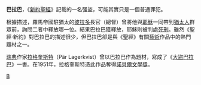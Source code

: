 '''巴拉巴'''，《[[新約聖經|新約聖經]]》記載的一名强盜，可能其實只是一個普通罪犯。

根據描述，羅馬帝國駐猶太的[[彼拉多|彼拉多]]長官（總督）曾將他與[[耶穌|耶穌]]一同帶到[[猶太人|猶太人]]群眾前，詢問二者中釋放哪一位。結果巴拉巴獲釋放，耶穌則被判處[[死刑|死刑]]。雖然《聖經·新約》對巴拉巴的描述很少，但巴拉巴卻是與《聖經》有關[[藝術|藝術]]作品中的熱門題材之一。

[[瑞典|瑞典]]作家[[拉格奎斯特|拉格奎斯特]]（Pär Lagerkvist）曾以巴拉巴作為題材，寫成了《[[大盜巴拉巴|大盜巴拉巴]]》一書。在1951年，拉格奎斯特憑此作品奪得[[諾貝爾文學獎|諾貝爾文學獎]]。

{{Authority control}}
[[Category:聖經人物|B]]